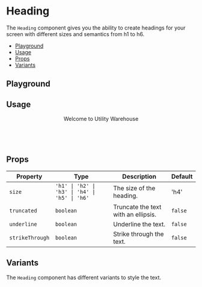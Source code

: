 
<ViewFigmaButton url="https://www.figma.com/design/3RY3OvLA88yZksRjOfjQJm/UW-App-UI?node-id=552-926" />

<BackToTopButton />

<Meta title="Typography / Heading" />

# Heading

The `Heading` component gives you the ability to create headings for your screen with different sizes and semantics from h1 to h6.

- [Playground](#playground)
- [Usage](#usage)
- [Props](#props)
- [Variants](#variants)

## Playground

<Canvas of={Stories.Playground} />

<Controls of={Stories.Playground} />

## Usage

<UsageWrap>
  <Center>
    <Heading size="h4">Welcome to Utility Warehouse</Heading>
  </Center>
</UsageWrap>

```jsx
import { Heading } from '@utilitywarehouse/native-ui';

const MyComponent = () => <Heading size="h4">Welcome to Utility Warehouse</Heading>;
```

## Props

| Property        | Type                                           | Description                         | Default |
| --------------- | ---------------------------------------------- | ----------------------------------- | ------- |
| `size`          | `'h1' \| 'h2' \| 'h3' \| 'h4' \| 'h5' \| 'h6'` | The size of the heading.            | 'h4'    |
| `truncated`     | `boolean`                                      | Truncate the text with an ellipsis. | `false` |
| `underline`     | `boolean`                                      | Underline the text.                 | `false` |
| `strikeThrough` | `boolean`                                      | Strike through the text.            | `false` |

## Variants

The `Heading` component has different variants to style the text.

<Canvas of={Stories.Variants} />
